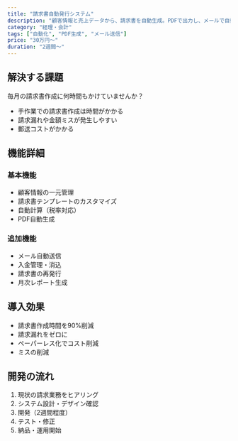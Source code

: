 ```yaml
---
title: "請求書自動発行システム"
description: "顧客情報と売上データから、請求書を自動生成。PDFで出力し、メールで自動送信まで行います。"
category: "経理・会計"
tags: ["自動化", "PDF生成", "メール送信"]
price: "30万円〜"
duration: "2週間〜"
---
```


## 解決する課題

毎月の請求書作成に何時間もかけていませんか？

- 手作業での請求書作成は時間がかかる
- 請求漏れや金額ミスが発生しやすい
- 郵送コストがかかる

## 機能詳細

### 基本機能
- 顧客情報の一元管理
- 請求書テンプレートのカスタマイズ
- 自動計算（税率対応）
- PDF自動生成

### 追加機能
- メール自動送信
- 入金管理・消込
- 請求書の再発行
- 月次レポート生成

## 導入効果

- 請求書作成時間を90%削減
- 請求漏れをゼロに
- ペーパーレス化でコスト削減
- ミスの削減

## 開発の流れ

1. 現状の請求業務をヒアリング
2. システム設計・デザイン確認
3. 開発（2週間程度）
4. テスト・修正
5. 納品・運用開始